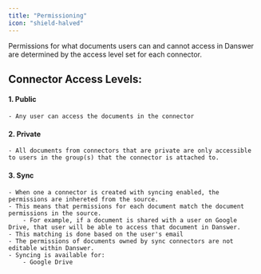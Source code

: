 ```yaml
---
title: "Permissioning"
icon: "shield-halved"
---
```


Permissions for what documents users can and cannot access in Danswer are determined by the access level set for each connector.

## Connector Access Levels:

#### 1. Public
    - Any user can access the documents in the connector
#### 2. Private
    - All documents from connectors that are private are only accessible to users in the group(s) that the connector is attached to.
#### 3. Sync
    - When one a connector is created with syncing enabled, the permissions are inhereted from the source.
    - This means that permissions for each document match the document permissions in the source.
        - For example, if a document is shared with a user on Google Drive, that user will be able to access that document in Danswer.
    - This matching is done based on the user's email
    - The permissions of documents owned by sync connectors are not editable within Danswer.
    - Syncing is available for:
        - Google Drive


